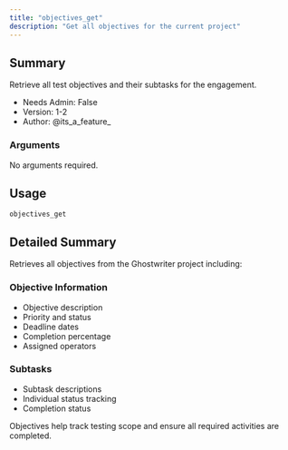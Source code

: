 ```yaml
---
title: "objectives_get"
description: "Get all objectives for the current project"
---
```


## Summary

Retrieve all test objectives and their subtasks for the engagement.

- Needs Admin: False
- Version: 1-2
- Author: @its_a_feature_

### Arguments

No arguments required.

## Usage

```
objectives_get
```

## Detailed Summary

Retrieves all objectives from the Ghostwriter project including:

### Objective Information
- Objective description
- Priority and status
- Deadline dates
- Completion percentage
- Assigned operators

### Subtasks
- Subtask descriptions
- Individual status tracking
- Completion status

Objectives help track testing scope and ensure all required activities are completed.
